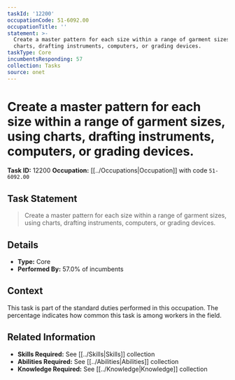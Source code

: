 ```yaml
---
taskId: '12200'
occupationCode: 51-6092.00
occupationTitle: ''
statement: >-
  Create a master pattern for each size within a range of garment sizes, using
  charts, drafting instruments, computers, or grading devices.
taskType: Core
incumbentsResponding: 57
collection: Tasks
source: onet
---
```

# Create a master pattern for each size within a range of garment sizes, using charts, drafting instruments, computers, or grading devices.

**Task ID:** 12200
**Occupation:** [[../Occupations|Occupation]] with code `51-6092.00`

## Task Statement

> Create a master pattern for each size within a range of garment sizes, using charts, drafting instruments, computers, or grading devices.

## Details

- **Type:** Core
- **Performed By:** 57.0% of incumbents

## Context

This task is part of the standard duties performed in this occupation. The percentage indicates how common this task is among workers in the field.

## Related Information

- **Skills Required:** See [[../Skills|Skills]] collection
- **Abilities Required:** See [[../Abilities|Abilities]] collection
- **Knowledge Required:** See [[../Knowledge|Knowledge]] collection
